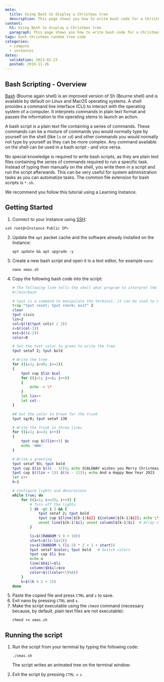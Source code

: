 ```yaml
---
meta:
  title: Using Bash to display a Christmas tree
  description: This page shows you how to write bash code for a Christmas tree and to display it in a shell of your Instance
content:
  h1: Using Bash to display a Christmas tree
  paragraph: This page shows you how to write bash code for a Christmas tree and to display it in a shell of your Instance
tags: bash christmas random tree code
categories:
  - compute
  - instances
dates:
  validation: 2023-02-23
  posted: 2019-11-26
---
```


## Bash Scripting - Overview

[Bash](<https://en.wikipedia.org/wiki/Bash_(Unix_shell)>) (Bourne again shell) is an improved version of Sh (Bourne shell) and is available by default on Linux and MacOS operating systems. A shell provides a command line interface (CLI) to interact with the operating system of a computer. It interprets commands in plain text format and passes the information to the operating stems to launch an action.

A bash script is a plain text file containing a series of commands. These commands can be a mixture of commands you would normally type by yourself on the shell (like `ls` or `cd`) and other commands you would normally not type by yourself as they can be more complex. Any command available on the shell can be used in a bash script - and vice versa.

No special knowledge is required to write bash scripts, as they are plain text files containing the series of commands required to run a specific task. Instead of typing then manually on the shell, you write them in a script and run the script afterwards. This can be very useful for system administration tasks as you can automatize tasks. The common file extension for bash scripts is `*.sh`.

<Message type="tip">
 We recommend you follow this tutorial using a Learning Instance.
</Message>

## Getting Started

1. Connect to your Instance using [SSH](/compute/instances/how-to/connect-to-instance/):
```
ssh root@<Instance Public IP>
```
2. Update the `apt` packet cache and the software already installed on the Instance:
    ```
    apt update && apt upgrade -y
    ```
3. Create a new bash script and open it in a text editor, for example `nano`:
    ```
    nano xmas.sh
    ```
4. Copy the following bash code into the script:
    ```bash
    # The following line tells the shell what program to interpret the script with
    #!/bin/bash

    # tput is a command to manipulate the terminal, it can be used to change the color of text, apply effects, and generally brighten things up.
    trap "tput reset; tput cnorm; exit" 2
    clear
    tput civis
    lin=2
    col=$(($(tput cols) / 2))
    c=$((col-1))
    est=$((c-2))
    color=0

    # Set the text color to green to write the tree
    tput setaf 2; tput bold

    # Write the tree
    for ((i=1; i<40; i+=2))
    {
        tput cup $lin $col
        for ((j=1; j<=i; j++))
        {
            echo -n \*
        }
        let lin++
        let col--
    }

    ## Set the color to brown for the trunk
    tput sgr0; tput setaf 130

    # Write the Trunk in three lines
    for ((i=1; i<=3; i++))
    {
        tput cup $((lin++)) $c
        echo 'mWm'
    }

    # Write a greeting
    tput setaf 93; tput bold
    tput cup $lin $((c - 15)); echo SCALEWAY wishes you Merry Christmas
    tput cup $((lin + 1)) $((c - 11)); echo And a Happy New Year 2023
    let c++
    k=1

    # Configure lights and decorations
    while true; do
        for ((i=1; i<=35; i++)) {
            # Turn off the lights
            [ $k -gt 1 ] && {
                tput setaf 2; tput bold
                tput cup ${line[$[k-1]$i]} ${column[$[k-1]$i]}; echo \*
                unset line[$[k-1]$i]; unset column[$[k-1]$i]  # Array cleanup
            }

            li=$((RANDOM % 9 + 10))
            start=$((c-li+2))
            co=$((RANDOM % (li-2) * 2 + 1 + start))
            tput setaf $color; tput bold   # Switch colors
            tput cup $li $co
            echo o
            line[$k$i]=$li
            column[$k$i]=$co
            color=$(((color+1)%8))
        }
        k=$((k % 2 + 1))
    done
    ```
5. Paste the copied file and press `CTRL` and `s` to save.
6. Exit nano by pressing `CTRL` and `x`.
7. Make the script executable using the `chmod` command (necessary because, by default, plain text files are not executable):
    ```
    chmod +x xmas.sh
    ```

## Running the script

1. Run the script from your terminal by typing the following code:
    ```
    ./xmas.sh
    ```
    The script writes an animated tree on the terminal window:

    <Lightbox src="scaleway-animated-tree.gif" alt="" />
2. Exit the script by pressing `CTRL` + `c`.
